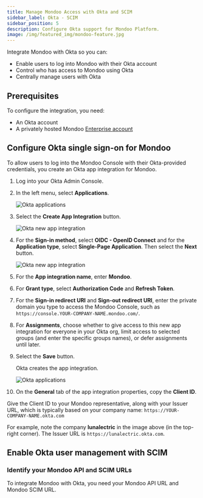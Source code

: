 ```yaml
---
title: Manage Mondoo Access with Okta and SCIM
sidebar_label: Okta - SCIM
sidebar_position: 5
description: Configure Okta support for Mondoo Platform.
image: /img/featured_img/mondoo-feature.jpg
---
```


Integrate Mondoo with Okta so you can:

- Enable users to log into Mondoo with their Okta account
- Control who has access to Mondoo using Okta
- Centrally manage users with Okta

## Prerequisites

To configure the integration, you need:

- An Okta account
- A privately hosted Mondoo [Enterprise account](https://mondoo.com/pricing)

## Configure Okta single sign-on for Mondoo

To allow users to log into the Mondoo Console with their Okta-provided credentials, you create an Okta app integration for Mondoo.

1. Log into your Okta Admin Console.

2. In the left menu, select **Applications**.

   ![Okta applications](/img/platform/maintain/access/okta/applications.png)

3. Select the **Create App Integration** button.

   ![Okta new app integration](/img/platform/maintain/access/okta/new-app1.png)

4. For the **Sign-in method**, select **OIDC - OpenID Connect** and for the **Application type**, select **Single-Page Application**. Then select the **Next** button.

   ![Okta new app integration](/img/platform/maintain/access/okta/new-app2.png)

5. For the **App integration name**, enter **Mondoo**.

6. For **Grant type**, select **Authorization Code** and **Refresh Token**.

7. For the **Sign-in redirect URI** and **Sign-out redirect URI**, enter the private domain you type to access the Mondoo Console, such as `https://console.YOUR-COMPANY-NAME.mondoo.com/`.

8. For **Assignments**, choose whether to give access to this new app integration for everyone in your Okta org, limit access to selected groups (and  enter the specific groups names), or defer assignments until later.

9. Select the **Save** button.

   Okta creates the app integration.

   ![Okta applications](/img/platform/maintain/access/okta/app-props.png)

10. On the **General** tab of the app integration properties, copy the **Client ID**.

   Give the Client ID to your Mondoo representative, along with your Issuer URL, which is typically based on your company name: `https://YOUR-COMPANY-NAME.okta.com`

   For example, note the company **lunalectric** in the image above (in the top-right corner). The Issuer URL is `https://lunalectric.okta.com`.

## Enable Okta user management with SCIM


### Identify your Mondoo API and SCIM URLs

To integrate Mondoo with Okta, you need your Mondoo API URL and Mondoo SCIM URL.


